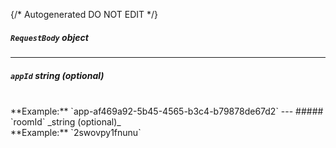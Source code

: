 {/* Autogenerated DO NOT EDIT  */}

##### `RequestBody` _object_

<Collapsible openLabel={Labels.showProperties} closeLabel={Labels.hideProperties}>
  <CreatePrivateLobbyRequestBody />
</Collapsible>

---
##### `appId` _string (optional)_
<br/>
**Example:** `app-af469a92-5b45-4565-b3c4-b79878de67d2`
---
##### `roomId` _string (optional)_
<br/>
**Example:** `2swovpy1fnunu`

